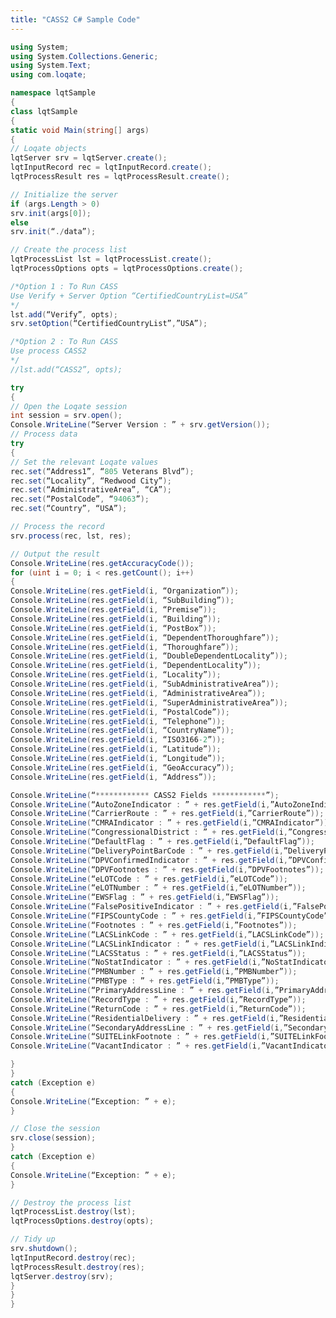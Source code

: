 ```yaml
---
title: "CASS2 C# Sample Code"
---
```


```csharp
using System;
using System.Collections.Generic;
using System.Text;
using com.loqate;

namespace lqtSample
{
class lqtSample
{
static void Main(string[] args)
{
// Loqate objects
lqtServer srv = lqtServer.create();
lqtInputRecord rec = lqtInputRecord.create();
lqtProcessResult res = lqtProcessResult.create();

// Initialize the server
if (args.Length > 0)
srv.init(args[0]);
else
srv.init(“./data”);

// Create the process list
lqtProcessList lst = lqtProcessList.create();
lqtProcessOptions opts = lqtProcessOptions.create();

/*Option 1 : To Run CASS
Use Verify + Server Option “CertifiedCountryList=USA”
*/
lst.add(“Verify”, opts);
srv.setOption(“CertifiedCountryList”,”USA”);

/*Option 2 : To Run CASS
Use process CASS2
*/
//lst.add(“CASS2”, opts);

try
{
// Open the Loqate session
int session = srv.open();
Console.WriteLine(“Server Version : ” + srv.getVersion());
// Process data
try
{
// Set the relevant Loqate values
rec.set(“Address1”, “805 Veterans Blvd”);
rec.set(“Locality”, “Redwood City”);
rec.set(“AdministrativeArea”, “CA”);
rec.set(“PostalCode”, “94063”);
rec.set(“Country”, “USA”);

// Process the record
srv.process(rec, lst, res);

// Output the result
Console.WriteLine(res.getAccuracyCode());
for (uint i = 0; i < res.getCount(); i++)
{
Console.WriteLine(res.getField(i, “Organization”));
Console.WriteLine(res.getField(i, “SubBuilding”));
Console.WriteLine(res.getField(i, “Premise”));
Console.WriteLine(res.getField(i, “Building”));
Console.WriteLine(res.getField(i, “PostBox”));
Console.WriteLine(res.getField(i, “DependentThoroughfare”));
Console.WriteLine(res.getField(i, “Thoroughfare”));
Console.WriteLine(res.getField(i, “DoubleDependentLocality”));
Console.WriteLine(res.getField(i, “DependentLocality”));
Console.WriteLine(res.getField(i, “Locality”));
Console.WriteLine(res.getField(i, “SubAdministrativeArea”));
Console.WriteLine(res.getField(i, “AdministrativeArea”));
Console.WriteLine(res.getField(i, “SuperAdministrativeArea”));
Console.WriteLine(res.getField(i, “PostalCode”));
Console.WriteLine(res.getField(i, “Telephone”));
Console.WriteLine(res.getField(i, “CountryName”));
Console.WriteLine(res.getField(i, “ISO3166-2”));
Console.WriteLine(res.getField(i, “Latitude”));
Console.WriteLine(res.getField(i, “Longitude”));
Console.WriteLine(res.getField(i, “GeoAccuracy”));
Console.WriteLine(res.getField(i, “Address”));

Console.WriteLine(“************ CASS2 Fields ************”);
Console.WriteLine(“AutoZoneIndicator : ” + res.getField(i,”AutoZoneIndicator”));
Console.WriteLine(“CarrierRoute : ” + res.getField(i,”CarrierRoute”));
Console.WriteLine(“CMRAIndicator : ” + res.getField(i,”CMRAIndicator”));
Console.WriteLine(“CongressionalDistrict : ” + res.getField(i,”CongressionalDistrict”));
Console.WriteLine(“DefaultFlag : ” + res.getField(i,”DefaultFlag”));
Console.WriteLine(“DeliveryPointBarCode : ” + res.getField(i,”DeliveryPointBarCode”));
Console.WriteLine(“DPVConfirmedIndicator : ” + res.getField(i,”DPVConfirmedIndicator”));
Console.WriteLine(“DPVFootnotes : ” + res.getField(i,”DPVFootnotes”));
Console.WriteLine(“eLOTCode : ” + res.getField(i,”eLOTCode”));
Console.WriteLine(“eLOTNumber : ” + res.getField(i,”eLOTNumber”));
Console.WriteLine(“EWSFlag : ” + res.getField(i,”EWSFlag”));
Console.WriteLine(“FalsePositiveIndicator : ” + res.getField(i,”FalsePositiveIndicator”));
Console.WriteLine(“FIPSCountyCode : ” + res.getField(i,”FIPSCountyCode”));
Console.WriteLine(“Footnotes : ” + res.getField(i,”Footnotes”));
Console.WriteLine(“LACSLinkCode : ” + res.getField(i,”LACSLinkCode”));
Console.WriteLine(“LACSLinkIndicator : ” + res.getField(i,”LACSLinkIndicator”));
Console.WriteLine(“LACSStatus : ” + res.getField(i,”LACSStatus”));
Console.WriteLine(“NoStatIndicator : ” + res.getField(i,”NoStatIndicator”));
Console.WriteLine(“PMBNumber : ” + res.getField(i,”PMBNumber”));
Console.WriteLine(“PMBType : ” + res.getField(i,”PMBType”));
Console.WriteLine(“PrimaryAddressLine : ” + res.getField(i,”PrimaryAddressLine”));
Console.WriteLine(“RecordType : ” + res.getField(i,”RecordType”));
Console.WriteLine(“ReturnCode : ” + res.getField(i,”ReturnCode”));
Console.WriteLine(“ResidentialDelivery : ” + res.getField(i,”ResidentialDelivery”));
Console.WriteLine(“SecondaryAddressLine : ” + res.getField(i,”SecondaryAddressLine”));
Console.WriteLine(“SUITELinkFootnote : ” + res.getField(i,”SUITELinkFootnote”));
Console.WriteLine(“VacantIndicator : ” + res.getField(i,”VacantIndicator”));

}
}
catch (Exception e)
{
Console.WriteLine(“Exception: ” + e);
}

// Close the session
srv.close(session);
}
catch (Exception e)
{
Console.WriteLine(“Exception: ” + e);
}

// Destroy the process list
lqtProcessList.destroy(lst);
lqtProcessOptions.destroy(opts);

// Tidy up
srv.shutdown();
lqtInputRecord.destroy(rec);
lqtProcessResult.destroy(res);
lqtServer.destroy(srv);
}
}
}
```
